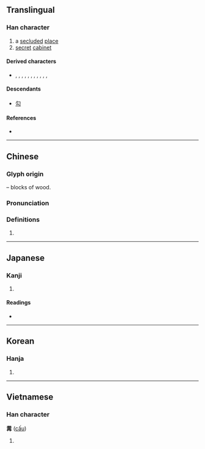 {{also|黃|黄|再|爯}}
{{character info/new}}
==Translingual==

===Han character===
{{Han char|rn=13|rad=冂|as=08|sn=10|four=55557|canj=TTGB|ids=⿱井再,⿱𠀎冉}}

# a [[secluded]] [[place]]
# [[secret]] [[cabinet]]

====Derived characters====
* {{l|mul|構}}, {{l|mul|篝}}, {{l|mul|溝}}, {{l|mul|媾}}, {{l|mul|遘}}, {{l|mul|講}}, {{l|mul|購}}, {{l|mul|覯}}, {{l|mul|斠}}, {{l|mul|鞲}}, {{l|mul|遘}}, {{l|mul|韝}}

====Descendants====
* [[勾]] {{qualifier|simplified component in characters such as [[沟]], from [[溝]], and [[购]], from [[購]]}}

====References====
* {{Han ref|kx=0129.250|dkj=01540|dj=0291.160|hdz=10100.170|uh=5193|ud=20883|bh=D0E0|bd=53472}}

----

==Chinese==
{{zh-forms}}

===Glyph origin===
{{Han etym}}
{{liushu|p}} – blocks of wood.

===Pronunciation===
{{zh-pron
|m=gòu,gōu
|c=gau3
|mn=
|mc=y
|oc=y
|ma=
|cat=n
}}

===Definitions===
{{zh-hanzi}}

# {{rfdef|zh}}

----

==Japanese==

===Kanji===
{{ja-kanji|grade=|rs=冂08}}

# {{defn|lang=ja|sort=冂08}}

====Readings====
* {{ja-readings|on=[[こう]] (kō)|kun=[[かまえる]] (kamaeru)}}

----

==Korean==

===Hanja===
{{ko-hanja|hangeul=구|rv=gu|mr=ku}}

# {{defn|lang=ko|sort=冂08}}

----

==Vietnamese==

===Han character===
'''冓''' ([[cấu]])

# {{defn|lang=vi}}

{{cln|vi|Han tu}}
